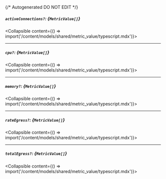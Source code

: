 {/* Autogenerated DO NOT EDIT  */}

##### `activeConnections?`: *{`MetricValue[]`}*
<Collapsible content={() => import('/content/models/shared/metric_value/typescript.mdx')}>
</Collapsible>

---
##### `cpu?`: *{`MetricValue[]`}*
<Collapsible content={() => import('/content/models/shared/metric_value/typescript.mdx')}>
</Collapsible>

---
##### `memory?`: *{`MetricValue[]`}*
<Collapsible content={() => import('/content/models/shared/metric_value/typescript.mdx')}>
</Collapsible>

---
##### `rateEgress?`: *{`MetricValue[]`}*
<Collapsible content={() => import('/content/models/shared/metric_value/typescript.mdx')}>
</Collapsible>

---
##### `totalEgress?`: *{`MetricValue[]`}*
<Collapsible content={() => import('/content/models/shared/metric_value/typescript.mdx')}>
</Collapsible>


